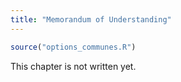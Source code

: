 ```yaml
---
title: "Memorandum of Understanding"
---
```


```r
source("options_communes.R")
```


<div class="important">
This chapter is not written yet.
</div>